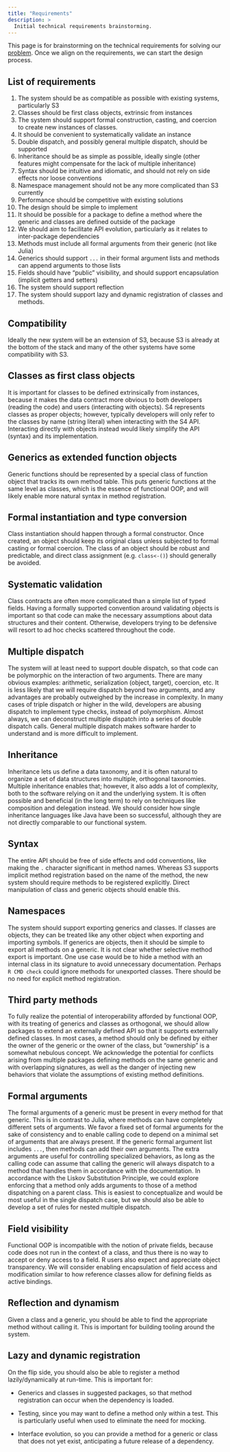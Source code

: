 ```yaml
---
title: "Requirements"
description: >
  Initial technical requirements brainstorming.
---
```



This page is for brainstorming on the technical requirements for solving our [problem](https://github.com/RConsortium/OOP-WG/wiki/Problem-Statement).
Once we align on the requirements, we can start the design process.

## List of requirements

1.  The system should be as compatible as possible with existing systems, particularly S3
2.  Classes should be first class objects, extrinsic from instances
3.  The system should support formal construction, casting, and coercion to create new instances of classes.
4.  It should be convenient to systematically validate an instance
5.  Double dispatch, and possibly general multiple dispatch, should be supported
6.  Inheritance should be as simple as possible, ideally single (other features might compensate for the lack of multiple inheritance)
7.  Syntax should be intuitive and idiomatic, and should not rely on side effects nor loose conventions
8.  Namespace management should not be any more complicated than S3 currently
9.  Performance should be competitive with existing solutions
10. The design should be simple to implement
11. It should be possible for a package to define a method where the generic and classes are defined outside of the package
12. We should aim to facilitate API evolution, particularly as it relates to inter-package dependencies
13. Methods must include all formal arguments from their generic (not like Julia)
14. Generics should support `...` in their formal argument lists and methods can append arguments to those lists
15. Fields should have "public" visibility, and should support encapsulation (implicit getters and setters)
16. The system should support reflection
17. The system should support lazy and dynamic registration of classes and methods.

## Compatibility

Ideally the new system will be an extension of S3, because S3 is already at the bottom of the stack and many of the other systems have some compatibility with S3.

## Classes as first class objects

It is important for classes to be defined extrinsically from instances, because it makes the data contract more obvious to both developers (reading the code) and users (interacting with objects).
S4 represents classes as proper objects; however, typically developers will only refer to the classes by name (string literal) when interacting with the S4 API. Interacting directly with objects instead would likely simplify the API (syntax) and its implementation.

## Generics as extended function objects

Generic functions should be represented by a special class of function object that tracks its own method table.
This puts generic functions at the same level as classes, which is the essence of functional OOP, and will likely enable more natural syntax in method registration.

## Formal instantiation and type conversion

Class instantiation should happen through a formal constructor.
Once created, an object should keep its original class unless subjected to formal casting or formal coercion.
The class of an object should be robust and predictable, and direct class assignment (e.g. `class<-()`) should generally be avoided.

## Systematic validation

Class contracts are often more complicated than a simple list of typed fields.
Having a formally supported convention around validating objects is important so that code can make the necessary assumptions about data structures and their content.
Otherwise, developers trying to be defensive will resort to ad hoc checks scattered throughout the code.

## Multiple dispatch

The system will at least need to support double dispatch, so that code can be polymorphic on the interaction of two arguments.
There are many obvious examples: arithmetic, serialization (object, target), coercion, etc.
It is less likely that we will require dispatch beyond two arguments, and any advantages are probably outweighed by the increase in complexity.
In many cases of triple dispatch or higher in the wild, developers are abusing dispatch to implement type checks, instead of polymorphism.
Almost always, we can deconstruct multiple dispatch into a series of double dispatch calls.
General multiple dispatch makes software harder to understand and is more difficult to implement.

## Inheritance

Inheritance lets us define a data taxonomy, and it is often natural to organize a set of data structures into multiple, orthogonal taxonomies.
Multiple inheritance enables that; however, it also adds a lot of complexity, both to the software relying on it and the underlying system.
It is often possible and beneficial (in the long term) to rely on techniques like composition and delegation instead.
We should consider how single inheritance languages like Java have been so successful, although they are not directly comparable to our functional system.

## Syntax

The entire API should be free of side effects and odd conventions, like making the `.` character significant in method names.
Whereas S3 supports implicit method registration based on the name of the method, the new system should require methods to be registered explicitly.
Direct manipulation of class and generic objects should enable this.

## Namespaces

The system should support exporting generics and classes.
If classes are objects, they can be treated like any other object when exporting and importing symbols.
If generics are objects, then it should be simple to export all methods on a generic.
It is not clear whether selective method export is important.
One use case would be to hide a method with an internal class in its signature to avoid unnecessary documentation.
Perhaps `R CMD check` could ignore methods for unexported classes.
There should be no need for explicit method registration.

## Third party methods

To fully realize the potential of interoperability afforded by functional OOP, with its treating of generics and classes as orthogonal, we should allow packages to extend an externally defined API so that it supports externally defined classes.
In most cases, a method should only be defined by either the owner of the generic or the owner of the class, but "ownership" is a somewhat nebulous concept.
We acknowledge the potential for conflicts arising from multiple packages defining methods on the same generic and with overlapping signatures, as well as the danger of injecting new behaviors that violate the assumptions of existing method definitions.

## Formal arguments

The formal arguments of a generic must be present in every method for that generic.
This is in contrast to Julia, where methods can have completely different sets of arguments.
We favor a fixed set of formal arguments for the sake of consistency and to enable calling code to depend on a minimal set of arguments that are always present.
If the generic formal argument list includes `...`, then methods can add their own arguments.
The extra arguments are useful for controlling specialized behaviors, as long as the calling code can assume that calling the generic will always dispatch to a method that handles them in accordance with the documentation.
In accordance with the Liskov Substitution Principle, we could explore enforcing that a method only adds arguments to those of a method dispatching on a parent class.
This is easiest to conceptualize and would be most useful in the single dispatch case, but we should also be able to develop a set of rules for nested multiple dispatch.

## Field visibility

Functional OOP is incompatible with the notion of private fields, because code does not run in the context of a class, and thus there is no way to accept or deny access to a field.
R users also expect and appreciate object transparency.
We will consider enabling encapsulation of field access and modification similar to how reference classes allow for defining fields as active bindings.

## Reflection and dynamism

Given a class and a generic, you should be able to find the appropriate method without calling it.
This is important for building tooling around the system.

## Lazy and dynamic registration

On the flip side, you should also be able to register a method lazily/dynamically at run-time.
This is important for:

-   Generics and classes in suggested packages, so that method registration can occur when the dependency is loaded.

-   Testing, since you may want to define a method only within a test.
    This is particularly useful when used to eliminate the need for mocking.

-   Interface evolution, so you can provide a method for a generic or class that does not yet exist, anticipating a future release of a dependency.
